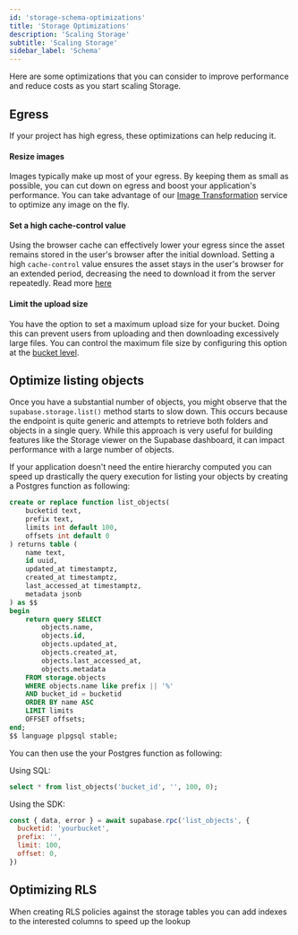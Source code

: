 ```yaml
---
id: 'storage-schema-optimizations'
title: 'Storage Optimizations'
description: 'Scaling Storage'
subtitle: 'Scaling Storage'
sidebar_label: 'Schema'
---
```


Here are some optimizations that you can consider to improve performance and reduce costs as you start scaling Storage.

## Egress

If your project has high egress, these optimizations can help reducing it.

#### Resize images

Images typically make up most of your egress. By keeping them as small as possible, you can cut down on egress and boost your application's performance. You can take advantage of our [Image Transformation](/docs/guides/storage/serving/image-transformations) service to optimize any image on the fly.

#### Set a high cache-control value

Using the browser cache can effectively lower your egress since the asset remains stored in the user's browser after the initial download. Setting a high `cache-control` value ensures the asset stays in the user's browser for an extended period, decreasing the need to download it from the server repeatedly. Read more [here](/docs/guides/storage/cdn/smart-cdn#cache-duration)

#### Limit the upload size

You have the option to set a maximum upload size for your bucket. Doing this can prevent users from uploading and then downloading excessively large files. You can control the maximum file size by configuring this option at the [bucket level](/docs/guides/storage/buckets/creating-buckets).

## Optimize listing objects

Once you have a substantial number of objects, you might observe that the `supabase.storage.list()` method starts to slow down. This occurs because the endpoint is quite generic and attempts to retrieve both folders and objects in a single query. While this approach is very useful for building features like the Storage viewer on the Supabase dashboard, it can impact performance with a large number of objects.

If your application doesn't need the entire hierarchy computed you can speed up drastically the query execution for listing your objects by creating a Postgres function as following:

```sql
create or replace function list_objects(
    bucketid text,
    prefix text,
    limits int default 100,
    offsets int default 0
) returns table (
    name text,
    id uuid,
    updated_at timestamptz,
    created_at timestamptz,
    last_accessed_at timestamptz,
    metadata jsonb
) as $$
begin
    return query SELECT
        objects.name,
        objects.id,
        objects.updated_at,
        objects.created_at,
        objects.last_accessed_at,
        objects.metadata
    FROM storage.objects
    WHERE objects.name like prefix || '%'
    AND bucket_id = bucketid
    ORDER BY name ASC
    LIMIT limits
    OFFSET offsets;
end;
$$ language plpgsql stable;
```

You can then use the your Postgres function as following:

Using SQL:

```sql
select * from list_objects('bucket_id', '', 100, 0);
```

Using the SDK:

```js
const { data, error } = await supabase.rpc('list_objects', {
  bucketid: 'yourbucket',
  prefix: '',
  limit: 100,
  offset: 0,
})
```

## Optimizing RLS

When creating RLS policies against the storage tables you can add indexes to the interested columns to speed up the lookup
